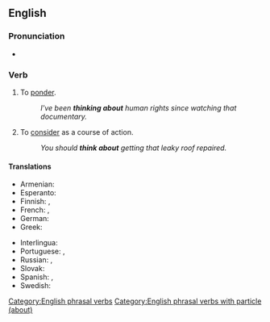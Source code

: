 ==English==

===Pronunciation===
* {{IPA|/θɪŋk ə.ˈbaʊt/|lang=en}}

===Verb===
{{head|en|verb}}

# {{lb|en|transitive}} To [[ponder]].
#: ''I've been '''thinking about''' human rights since watching that documentary.''
# {{lb|en|transitive}} To [[consider]] as a course of action.
#: ''You should '''think about''' getting that leaky roof repaired.''

====Translations====
{{trans-top|ponder}}
* Armenian: {{t+|hy|մտորել|sc=Armn}}
* Esperanto: {{t|eo|pripensi}}
* Finnish: {{t+|fi|ajatella}}, {{t+|fi|pohtia}}
* French: {{t+|fr|penser|alt=penser à}}, {{t+|fr|réfléchir|alt=réfléchir à}}
* German: {{qualifier|[[jemand]]}} {{t+|de|denken an}}
* Greek: {{t+|el|αναλογίζομαι}}
{{trans-mid}}
* Interlingua: {{qualifier|[[alcuno]], [[alco]]}} {{t|ia|pensar a}}
* Portuguese: {{t|pt|pensar em}}, {{t|pt|[[pensar]] [[sobre]]}}
* Russian: {{t+|ru|обду́мывать|impf}}, {{t+|ru|обду́мать|pf}}
* Slovak: {{t|sk|myslieť|alt=myslieť o}} {{qualifier|+ locative}}
* Spanish: {{t+|es|pensar|alt=pensar en alguien}}, {{t+|es|ponderar}}
* Swedish: {{t|sv|tänka på}}
{{trans-bottom}}

[[Category:English phrasal verbs]]
[[Category:English phrasal verbs with particle (about)]]